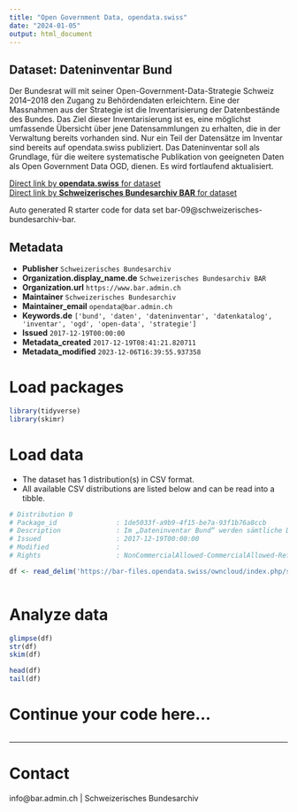 ```yaml
---
title: "Open Government Data, opendata.swiss"
date: "2024-01-05"
output: html_document
---
```


## Dataset: Dateninventar Bund

Der Bundesrat will mit seiner Open-Government-Data-Strategie Schweiz 2014–2018 den Zugang zu Behördendaten erleichtern. Eine der Massnahmen aus der Strategie ist die Inventarisierung der Datenbestände des Bundes. Das Ziel dieser Inventarisierung ist es, eine möglichst umfassende Übersicht über jene Datensammlungen zu erhalten, die in der Verwaltung bereits vorhanden sind. Nur ein Teil der Datensätze im Inventar sind bereits auf opendata.swiss publiziert. Das Dateninventar soll als Grundlage, für die weitere systematische Publikation von geeigneten Daten als Open Government Data OGD, dienen. Es wird fortlaufend aktualisiert.

[Direct link by **opendata.swiss** for dataset](https://opendata.swiss/de/dataset/data-inventory-of-the-federal-administrationdata)<br>
[Direct link by **Schweizerisches Bundesarchiv BAR** for dataset](https://www.egovernment.ch/de/umsetzung/e-government-schweiz-2008-2015/open-government-data-schweiz/)

Auto generated R starter code for data set bar-09@schweizerisches-bundesarchiv-bar.

## Metadata

- **Publisher** `Schweizerisches Bundesarchiv`
- **Organization.display_name.de** `Schweizerisches Bundesarchiv BAR`
- **Organization.url** `https://www.bar.admin.ch`
- **Maintainer** `Schweizerisches Bundesarchiv`
- **Maintainer_email** `opendata@bar.admin.ch`
- **Keywords.de** `['bund', 'daten', 'dateninventar', 'datenkatalog', 'inventar', 'ogd', 'open-data', 'strategie']`
- **Issued** `2017-12-19T00:00:00`
- **Metadata_created** `2017-12-19T08:41:21.820711`
- **Metadata_modified** `2023-12-06T16:39:55.937358`


# Load packages

```r

library(tidyverse)
library(skimr)

```

# Load data

-   The dataset has 1 distribution(s) in CSV format.
-   All available CSV distributions are listed below and can be read into a tibble.

```r

# Distribution 0
# Package_id               : 1de5033f-a9b9-4f15-be7a-93f1b76a8ccb
# Description              : Im „Dateninventar Bund“ werden sämtliche Datensammlungen erfasst, die im Rahmen des gesetzlichen Auftrags erhoben, erstellt, verwaltet, verarbeitet und gespeichert werden. Unter dem Begriff „Datensammlung“ verstehen wir jede inhaltlich zusammenhängende und strukturierte Sammlung von Daten, beispielsweise in Form von Listen in Textdokumenten (Word, RTF), als Excel- und CSV-Tabellen oder als relationale Datenbanken (Oracle, mySQL). In unserem Verständnis entspricht der Begriff Datensammlung dem englischen Terminus „dataset“. So zählen Geschäftsdossiers oder Ordnungssysteme in diesem Kontext nicht als Datensammlungen. Es geht ebenfalls nicht um „Fachanwendungen“ oder „Applikationen“, da diese nur zur Bearbeitung oder Konsultation von Daten dienen, wohl aber um deren Inhalte. Ausgeschlossen sind Sammlungen die nach Art. 11a des Datenschutzgesetzes beim Eidgenössischen Datenschutz- und Öffentlichkeitsbeauftragten EDÖB angemeldet sind, Geo-Datensammlungen, die bereits im zentralen Katalog für Geoinformationen geocat.ch enthalten sind und Datensammlungen zu ausschliesslich persönlichem Gebrauch.
# Issued                   : 2017-12-19T00:00:00
# Modified                 : 
# Rights                   : NonCommercialAllowed-CommercialAllowed-ReferenceNotRequired

df <- read_delim('https://bar-files.opendata.swiss/owncloud/index.php/s/Ps6gJt4mfz2SiBx')



```

# Analyze data

```r

glimpse(df)
str(df)
skim(df)

head(df)
tail(df)

```

# Continue your code here...

```r

```

------------------------------------------------------------------------

# Contact

info@bar.admin.ch | Schweizerisches Bundesarchiv
